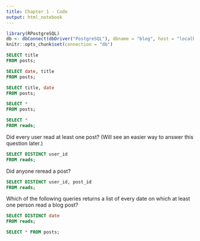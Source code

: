 ```yaml
---
title: Chapter 1 - Code
output: html_notebook
---
```


```r
library(RPostgreSQL)
db <- dbConnect(dbDriver("PostgreSQL"), dbname = "blog", host = "localhost")
knitr::opts_chunk$set(connection = "db")
```

```sql
SELECT title
FROM posts;
```

```sql
SELECT date, title
FROM posts;
```

```sql
SELECT title, date
FROM posts;
```

```sql
SELECT * 
FROM posts;
```

```sql
SELECT *
FROM reads;
```

Did every user read at least one post? (Will see an easier way to answer this question later.)

```sql
SELECT DISTINCT user_id
FROM reads;
```

Did anyone reread a post?

```sql
SELECT DISTINCT user_id, post_id
FROM reads;
```

Which of the following queries returns a list of every date on which at least one person read a blog post?

```sql
SELECT DISTINCT date
FROM reads;
```

```sql
SELECT * FROM posts;
```

```sql

```






